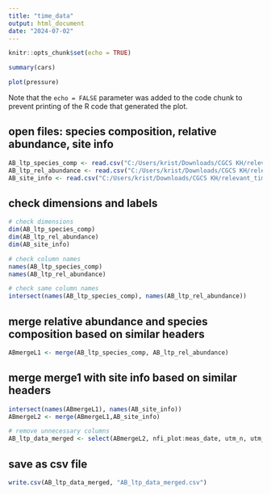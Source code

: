 ```yaml
---
title: "time_data"
output: html_document
date: "2024-07-02"
---
```


```r
knitr::opts_chunk$set(echo = TRUE)
```


```r
summary(cars)
```



```r
plot(pressure)
```

Note that the `echo = FALSE` parameter was added to the code chunk to prevent printing of the R code that generated the plot.

## open files: species composition, relative abundance, site info
```r
AB_ltp_species_comp <- read.csv("C:/Users/krist/Downloads/CGCS KH/relevant_time_data/ab_gp_ltp_tree_species_comp.csv")
AB_ltp_rel_abundance <- read.csv("C:/Users/krist/Downloads/CGCS KH/relevant_time_data/ab_gp_rel_abundance_lgtree.csv")
AB_site_info <- read.csv("C:/Users/krist/Downloads/CGCS KH/relevant_time_data/ab_gp_site_info.csv")
```

## check dimensions and labels
```r
# check dimensions
dim(AB_ltp_species_comp)
dim(AB_ltp_rel_abundance)
dim(AB_site_info)

# check column names
names(AB_ltp_species_comp)
names(AB_ltp_rel_abundance)

# check same column names
intersect(names(AB_ltp_species_comp), names(AB_ltp_rel_abundance))

```
## merge relative abundance and species composition based on similar headers
```r
ABmergeL1 <- merge(AB_ltp_species_comp, AB_ltp_rel_abundance)
```

## merge merge1 with site info based on similar headers
```r
intersect(names(ABmergeL1), names(AB_site_info))
ABmergeL2 <- merge(ABmergeL1,AB_site_info)

# remove unnecessary columns
AB_ltp_data_merged <- select(ABmergeL2, nfi_plot:meas_date, utm_n, utm_e)
```
## save as csv file
```r
write.csv(AB_ltp_data_merged, "AB_ltp_data_merged.csv")
```

